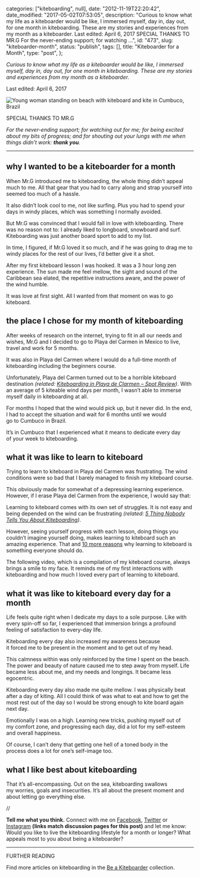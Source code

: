 
  categories: ["kiteboarding", null],
  date: "2012-11-19T22:20:42",
  date_modified: "2017-05-02T07:53:05",
  description:
    "Curious to know what my life as a kiteboarder would be like, I immersed myself, day in, day out, for one month in kiteboarding. These are my stories and experiences from my month as a kiteboarder. Last edited: April 6, 2017 SPECIAL THANKS TO MR.G For the never-ending support; for watching …",
  id: "473",
  slug: "kiteboarder-month",
  status: "publish",
  tags: [],
  title: "Kiteboarder for a Month",
  type: "post",
};


_Curious to know what my life as a kiteboarder would be like, I immersed myself, day in, day out, for one month in kiteboarding. These are my stories and experiences from my month as a kiteboarder._

Last edited: April 6, 2017

![Young woman standing on beach with kiteboard and kite in Cumbuco, Brazil](/pages/tsop/posts/kiteboarder-month/kiteboarding-cumbuco-brazil.jpg)

SPECIAL THANKS TO MR.G

_For the never-ending support; for watching out for me; for being excited about my bits of progress; and for shouting out your lungs with me when things didn’t work: **thank you**._

---

## why I wanted to be a kiteboarder for a month

When Mr.G introduced me to kiteboarding, the whole thing didn’t appeal much to me. All that gear that you had to carry along and strap yourself into seemed too much of a hassle.

It also didn’t look cool to me, not like surfing. Plus you had to spend your days in windy places, which was something I normally avoided.

But Mr.G was convinced that I would fall in love with kiteboarding. There was no reason not to: I already liked to longboard, snowboard and surf. Kiteboarding was just another board sport to add to my list.

In time, I figured, if Mr.G loved it so much, and if he was going to drag me to windy places for the rest of our lives, I’d better give it a shot.

After my first kiteboard lesson I was hooked. It was a 3 hour long zen experience. The sun made me feel mellow, the sight and sound of the Caribbean sea elated, the repetitive instructions aware, and the power of the wind humble.

It was love at first sight. All I wanted from that moment on was to go kiteboard.

## the place I chose for my month of kiteboarding 

After weeks of research on the internet, trying to fit in all our needs and wishes, Mr.G and I decided to go to Playa del Carmen in Mexico to live, travel and work for 5 months.

It was also in Playa del Carmen where I would do a full-time month of kiteboarding including the beginners course.

Unfortunately, Playa del Carmen turned out to be a horrible kiteboard destination *(related: [Kiteboarding in Playa de Clarmen – Spot Review](/tsop/posts/kiteboarding-playa-del-carmen-spot-review/))*. With an average of 5 kiteable wind days per month, I wasn’t able to immerse myself daily in kiteboarding at all.

For months I hoped that the wind would pick up, but it never did. In the end, I had to accept the situation and wait for 6 months until we would go to Cumbuco in Brazil.

It’s in Cumbuco that I experienced what it means to dedicate every day of your week to kiteboarding.

## what it was like to learn to kiteboard

Trying to learn to kiteboard in Playa del Carmen was frustrating. The wind conditions were so bad that I barely managed to finish my kiteboard course.

This obviously made for somewhat of a depressing learning experience. However, if I erase Playa del Carmen from the experience, I would say that:

Learning to kiteboard comes with its own set of struggles. It is not easy and being depended on the wind can be frustrating _(related: [5 Thing Nobody Tells You About Kiteboarding](/tsop/posts/5-things-nobody-tells-you-about-kiteboarding/))_.

However, seeing yourself progress with each lesson, doing things you couldn’t imagine yourself doing, makes learning to kiteboard such an amazing experience. That and [10 more reasons](/tsop/posts/10-reasons-why-every-girl-should-learn-to-kiteboard/) why learning to kiteboard is something everyone should do.

The following video, which is a compilation of my kiteboard course, always brings a smile to my face. It reminds me of my first interactions with kiteboarding and how much I loved every part of learning to kiteboard.

## what it was like to kiteboard every day for a month

Life feels quite right when I dedicate my days to a sole purpose. Like with every spin-off so far, I experienced that immersion brings a profound feeling of satisfaction to every-day life.

Kiteboarding every day also increased my awareness because it forced me to be present in the moment and to get out of my head.

This calmness within was only reinforced by the time I spent on the beach. The power and beauty of nature caused me to step away from myself. Life became less about me, and my needs and longings. It became less egocentric.

Kiteboarding every day also made me quite mellow. I was physically beat after a day of kiting. All I could think of was what to eat and how to get the most rest out of the day so I would be strong enough to kite board again next day.

Emotionally I was on a high. Learning new tricks, pushing myself out of my comfort zone, and progressing each day, did a lot for my self-esteem and overall happiness.

Of course, I can’t deny that getting one hell of a toned body in the process does a lot for one’s self-image too.

## what I like best about kiteboarding

That it’s all-encompassing. Out on the sea, kiteboarding swallows my worries, goals and insecurities. It’s all about the present moment and about letting go everything else.

//

**Tell me what you think.** Connect with me on [Facebook](https://www.facebook.com/thespinoffproject/photos/pb.443190319046192.-2207520000.1412420110./814826481882572/?type=3&theater), [Twitter](https://twitter.com/mirhamasala/status/512559500688359424) or [Instagram](http://instagram.com/p/tHf4JnEyIz/) **(links match discussion pages for this post)** and let me know: Would you like to live the kiteboarding lifestyle for a month or longer? What appeals most to you about being a kiteboarder?

---

FURTHER READING

Find more articles on kiteboarding in the [Be a Kiteboarder](http://www.thespinoffproject.com/category/kiteboarding) collection.

